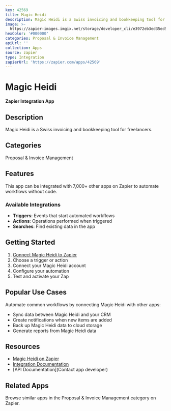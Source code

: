 ```yaml
---
key: 42569
title: Magic Heidi
description: Magic Heidi is a Swiss invoicing and bookkeeping tool for freelancers.
image: >-
  https://zapier-images.imgix.net/storage/developer_cli/e3972eb3ed35ed5dcad488cd61b05407.png?auto=format%2Ccompress&ixlib=python-3.0.0&q=50
hexColor: '#000000'
categories: Proposal & Invoice Management
apiUrl: ''
collection: Apps
source: zapier
type: Integration
zapierUrl: 'https://zapier.com/apps/42569'
---
```

# Magic Heidi

**Zapier Integration App**

## Description

Magic Heidi is a Swiss invoicing and bookkeeping tool for freelancers.

## Categories

Proposal & Invoice Management

## Features

This app can be integrated with 7,000+ other apps on Zapier to automate workflows without code.

### Available Integrations

- **Triggers**: Events that start automated workflows
- **Actions**: Operations performed when triggered
- **Searches**: Find existing data in the app

## Getting Started

1. [Connect Magic Heidi to Zapier](https://zapier.com/apps/42569)
2. Choose a trigger or action
3. Connect your Magic Heidi account
4. Configure your automation
5. Test and activate your Zap

## Popular Use Cases

Automate common workflows by connecting Magic Heidi with other apps:

- Sync data between Magic Heidi and your CRM
- Create notifications when new items are added
- Back up Magic Heidi data to cloud storage
- Generate reports from Magic Heidi data

## Resources

- [Magic Heidi on Zapier](https://zapier.com/apps/42569)
- [Integration Documentation](https://zapier.com/apps/42569/integrations)
- [API Documentation](Contact app developer)

## Related Apps

Browse similar apps in the Proposal & Invoice Management category on Zapier.
